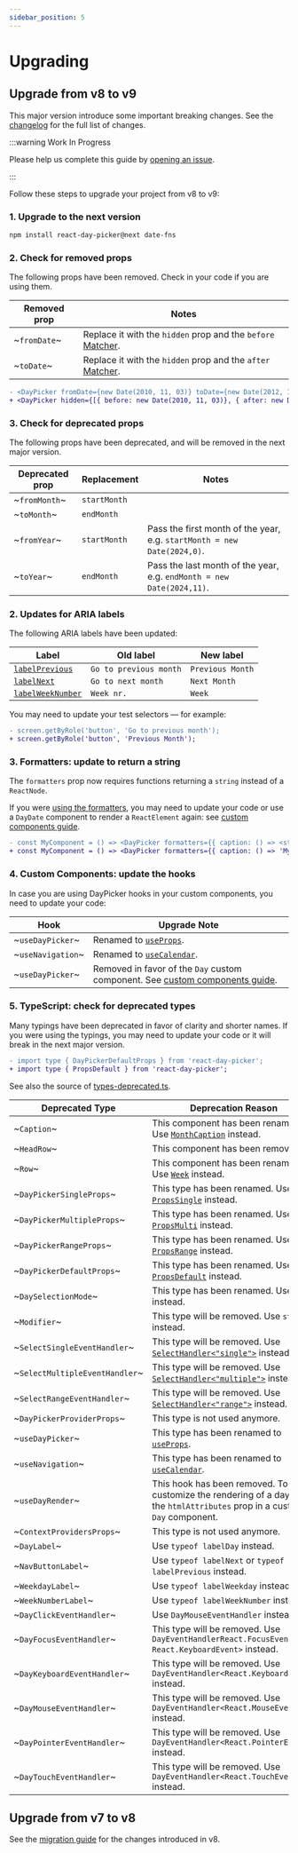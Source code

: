 ```yaml
---
sidebar_position: 5
---
```


# Upgrading

## Upgrade from v8 to v9

This major version introduce some important breaking changes. See the [changelog](./changelog.mdx) for the full list of changes.

:::warning Work In Progress

Please help us complete this guide by [opening an issue](https://github.com/gpbl/react-day-picker/discussions/categories/daypicker-v9).

:::

Follow these steps to upgrade your project from v8 to v9:

### 1. Upgrade to the next version

```bash npm2yarn
npm install react-day-picker@next date-fns
```

### 2. Check for removed props

The following props have been removed. Check in your code if you are using them.

| Removed prop | Notes                                                                                        |
| ------------ | -------------------------------------------------------------------------------------------- |
| ~`fromDate`~ | Replace it with the `hidden` prop and the `before` [Matcher](./api/type-aliases/Matcher.md). |
| ~`toDate`~   | Replace it with the `hidden` prop and the `after` [Matcher](./api/type-aliases/Matcher.md).  |

```diff
- <DayPicker fromDate={new Date(2010, 11, 03)} toDate={new Date(2012, 10, 01)} />
+ <DayPicker hidden={[{ before: new Date(2010, 11, 03)}, { after: new Date(2012, 10, 01) }]} />
```

### 3. Check for deprecated props

The following props have been deprecated, and will be removed in the next major version.

| Deprecated prop | Replacement  | Notes                                                                   |
| --------------- | ------------ | ----------------------------------------------------------------------- |
| ~`fromMonth`~   | `startMonth` |                                                                         |
| ~`toMonth`~     | `endMonth`   |                                                                         |
| ~`fromYear`~    | `startMonth` | Pass the first month of the year, e.g. `startMonth = new Date(2024,0)`. |
| ~`toYear`~      | `endMonth`   | Pass the last month of the year, e.g. `endMonth = new Date(2024,11)`.   |

### 2. Updates for ARIA labels

The following ARIA labels have been updated:

| Label                                                   | Old label              | New label        |
| ------------------------------------------------------- | ---------------------- | ---------------- |
| [`labelPrevious`](./api/functions/labelPrevious)        | `Go to previous month` | `Previous Month` |
| [`labelNext`](./api/functions/labelNext)                | `Go to next month`     | `Next Month`     |
| [`labelWeekNumber`](./api/functions/labelWeekNumber.md) | `Week nr.`             | `Week`           |

You may need to update your test selectors — for example:

```diff title="./test.js"
- screen.getByRole('button', 'Go to previous month');
+ screen.getByRole('button', 'Previous Month');
```

### 3. Formatters: update to return a string

The `formatters` prop now requires functions returning a `string` instead of a `ReactNode`.

If you were [using the formatters](./using-daypicker/localization.mdx#formatters), you may need to update your code or use a `DayDate` component to render a `ReactElement` again: see [custom components guide](./advanced-guides//custom-components.mdx).

```diff
- const MyComponent = () => <DayPicker formatters={{ caption: () => <strong>My caption</strong> }} />;
+ const MyComponent = () => <DayPicker formatters={{ caption: () => 'My caption' }} />;
```

### 4. Custom Components: update the hooks

In case you are using DayPicker hooks in your custom components, you need to update your code:

| Hook              | Upgrade Note                                                                                                            |
| ----------------- | ----------------------------------------------------------------------------------------------------------------------- |
| ~`useDayPicker`~  | Renamed to [`useProps`](./api/functions/useProps.md).                                                                   |
| ~`useNavigation`~ | Renamed to [`useCalendar`](./api/functions/useCalendar.md).                                                             |
| ~`useDayPicker`~  | Removed in favor of the `Day` custom component. See [custom components guide](./advanced-guides/custom-components.mdx). |

### 5. TypeScript: check for deprecated types

Many typings have been deprecated in favor of clarity and shorter names. If you were using the typings, you may need to update your code or it will break in the next major version.

```diff
- import type { DayPickerDefaultProps } from 'react-day-picker';
+ import type { PropsDefault } from 'react-day-picker';
```

See also the source of [types-deprecated.ts](https://github.com/gpbl/react-day-picker/blob/next/src/types-deprecated.ts).

| Deprecated Type                | Deprecation Reason                                                                                                          |
| ------------------------------ | --------------------------------------------------------------------------------------------------------------------------- |
| ~`Caption`~                    | This component has been renamed. Use [`MonthCaption`](./api/functions/MonthCaption.md) instead.                             |
| ~`HeadRow`~                    | This component has been removed.                                                                                            |
| ~`Row`~                        | This component has been renamed. Use [`Week`](./api/functions/Week.md) instead.                                             |
| ~`DayPickerSingleProps`~       | This type has been renamed. Use [`PropsSingle`](./api/interfaces/PropsSingle.md) instead.                                   |
| ~`DayPickerMultipleProps`~     | This type has been renamed. Use [`PropsMulti`](./api/interfaces/PropsMulti.md) instead.                                     |
| ~`DayPickerRangeProps`~        | This type has been renamed. Use [`PropsRange`](./api/interfaces/PropsRange.md) instead.                                     |
| ~`DayPickerDefaultProps`~      | This type has been renamed. Use [`PropsDefault`](./api/interfaces/PropsDefault.md) instead.                                 |
| ~`DaySelectionMode`~           | This type has been renamed. Use [`Mode`](./api/type-aliases/Mode.md) instead.                                               |
| ~`Modifier`~                   | This type will be removed. Use `string` instead.                                                                            |
| ~`SelectSingleEventHandler`~   | This type will be removed. Use [`SelectHandler<"single">`](./api/type-aliases/SelectHandler.md) instead.                    |
| ~`SelectMultipleEventHandler`~ | This type will be removed. Use [`SelectHandler<"multiple">`](./api/type-aliases/SelectHandler.md) instead.                  |
| ~`SelectRangeEventHandler`~    | This type will be removed. Use [`SelectHandler<"range">`](./api/type-aliases/SelectHandler.md) instead.                     |
| ~`DayPickerProviderProps`~     | This type is not used anymore.                                                                                              |
| ~`useDayPicker`~               | This type has been renamed to [`useProps`](./api/functions/useProps.md).                                                    |
| ~`useNavigation`~              | This type has been renamed to [`useCalendar`](./api/functions/useCalendar.md).                                              |
| ~`useDayRender`~               | This hook has been removed. To customize the rendering of a day, use the `htmlAttributes` prop in a custom `Day` component. |
| ~`ContextProvidersProps`~      | This type is not used anymore.                                                                                              |
| ~`DayLabel`~                   | Use `typeof labelDay` instead.                                                                                              |
| ~`NavButtonLabel`~             | Use `typeof labelNext` or `typeof labelPrevious` instead.                                                                   |
| ~`WeekdayLabel`~               | Use `typeof labelWeekday` instead.                                                                                          |
| ~`WeekNumberLabel`~            | Use `typeof labelWeekNumber` instead.                                                                                       |
| ~`DayClickEventHandler`~       | Use `DayMouseEventHandler` instead.                                                                                         |
| ~`DayFocusEventHandler`~       | This type will be removed. Use `DayEventHandlerReact.FocusEvent \| React.KeyboardEvent>` instead.                           |
| ~`DayKeyboardEventHandler`~    | This type will be removed. Use `DayEventHandler<React.KeyboardEvent>` instead.                                              |
| ~`DayMouseEventHandler`~       | This type will be removed. Use `DayEventHandler<React.MouseEvent>` instead.                                                 |
| ~`DayPointerEventHandler`~     | This type will be removed. Use `DayEventHandler<React.PointerEvent>` instead.                                               |
| ~`DayTouchEventHandler`~       | This type will be removed. Use `DayEventHandler<React.TouchEvent>` instead.                                                 |

## Upgrade from v7 to v8

See the [migration guide](https://react-day-picker.js.org/upgrading) for the changes introduced in v8.
